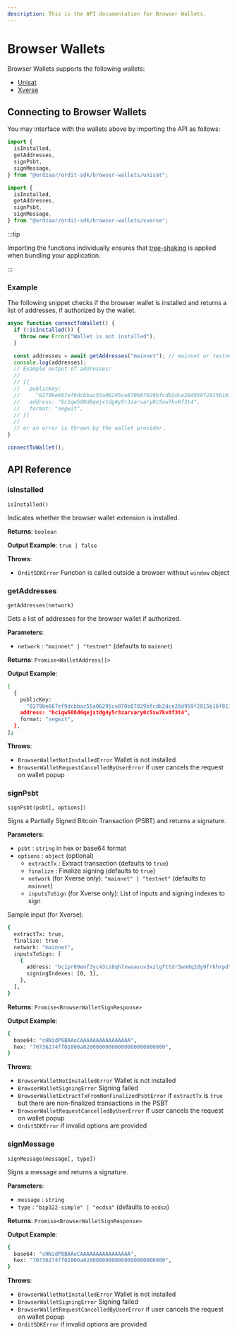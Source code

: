 ```yaml
---
description: This is the API documentation for Browser Wallets.
---
```



# Browser Wallets

Browser Wallets supports the following wallets:

- [Unisat](https://unisat.io/)
- [Xverse](https://www.xverse.app/)

## Connecting to Browser Wallets

You may interface with the wallets above by importing the API as follows:

<Tabs>
  <TabItem value="Unisat">

```js
import {
  isInstalled,
  getAddresses,
  signPsbt,
  signMessage,
} from "@ordzaar/ordit-sdk/browser-wallets/unisat";
```

  </TabItem>
  <TabItem value="Xverse">

```js
import {
  isInstalled,
  getAddresses,
  signPsbt,
  signMessage,
} from "@ordzaar/ordit-sdk/browser-wallets/xverse";
```

  </TabItem>
</Tabs>

:::tip

Importing the functions individually ensures that [tree-shaking](https://developer.mozilla.org/en-US/docs/Glossary/Tree_shaking) is applied when bundling your application.

:::

### Example

The following snippet checks if the browser wallet is installed and returns a list of addresses, if authorized by the wallet.

```js
async function connectToWallet() {
  if (!isInstalled()) {
    throw new Error("Wallet is not installed");
  }

  const addresses = await getAddresses("mainnet"); // mainnet or testnet
  console.log(addresses);
  // Example output of addresses:
  //
  // [{
  //   publicKey:
  //     "0279be667ef9dcbbac55a06295ce870b07029bfcdb2dce28d959f2815b16f81798",
  //   address: "bc1qw508d6qejxtdg4y5r3zarvary0c5xw7kv8f3t4",
  //   format: "segwit",
  // }]
  //
  // or an error is thrown by the wallet provider.
}

connectToWallet();
```

## API Reference

### isInstalled

`isInstalled()`

Indicates whether the browser wallet extension is installed.

**Returns**: `boolean`

**Output Example**: `true | false`

**Throws**:

- `OrditSDKError` Function is called outside a browser without `window` object

### getAddresses

`getAddresses(network)`

Gets a list of addresses for the browser wallet if authorized.

**Parameters**:

- `network` : `"mainnet" | "testnet"` (defaults to `mainnet`)

**Returns**: `Promise<WalletAddress[]>`

**Output Example**:

```bash
[
  {
    publicKey:
      "0279be667ef9dcbbac55a06295ce870b07029bfcdb2dce28d959f2815b16f81798",
    address: "bc1qw508d6qejxtdg4y5r3zarvary0c5xw7kv8f3t4",
    format: "segwit",
  },
];
```

**Throws**:

- `BrowserWalletNotInstalledError` Wallet is not installed
- `BrowserWalletRequestCancelledByUserError` if user cancels the request on wallet popup

### signPsbt

`signPsbt(psbt[, options])`

Signs a Partially Signed Bitcoin Transaction (PSBT) and returns a signature.

**Parameters**:

- `psbt` : `string` in hex or base64 format
- `options` : `object` (optional)
  - `extractTx` : Extract transaction (defaults to `true`)
  - `finalize` : Finalize signing (defaults to `true`)
  - `network` (for Xverse only): `"mainnet" | "testnet"` (defaults to `mainnet`)
  - `inputsToSign` (for Xverse only): List of inputs and signing indexes to sign

Sample input (for Xverse):

```bash
{
  extractTx: true,
  finalize: true
  network: "mainnet",
  inputsToSign: [
    {
      address: "bc1pr09enf3yc43cz8qh7xwaasuv3xzlgfttdr3wn0q2dy9frkhrpdtsk05jqq",
      signingIndexes: [0, 1],
    },
  ],
}
```

**Returns**: `Promise<BrowserWalletSignResponse>`

**Output Example**:

```bash
{
  base64: "cHNidP8BAAoCAAAAAAAAAAAAAAAA",
  hex: "70736274ff01000a02000000000000000000000000",
}
```

**Throws**:

- `BrowserWalletNotInstalledError` Wallet is not installed
- `BrowserWalletSigningError` Signing failed
- `BrowserWalletExtractTxFromNonFinalizedPsbtError` if `extractTx` is `true` but there are non-finalized transactions in the PSBT
- `BrowserWalletRequestCancelledByUserError` if user cancels the request on wallet popup
- `OrditSDKError` if invalid options are provided

### signMessage

`signMessage(message[, type])`

Signs a message and returns a signature.

**Parameters**:

- `message` : `string`
- `type` : `"bip322-simple" | "ecdsa"` (defaults to `ecdsa`)

**Returns**: `Promise<BrowserWalletSignResponse>`

**Output Example**:

```bash
{
  base64: "cHNidP8BAAoCAAAAAAAAAAAAAAAA",
  hex: "70736274ff01000a02000000000000000000000000",
}
```

**Throws**:

- `BrowserWalletNotInstalledError` Wallet is not installed
- `BrowserWalletSigningError` Signing failed
- `BrowserWalletRequestCancelledByUserError` if user cancels the request on wallet popup
- `OrditSDKError` if invalid options are provided
